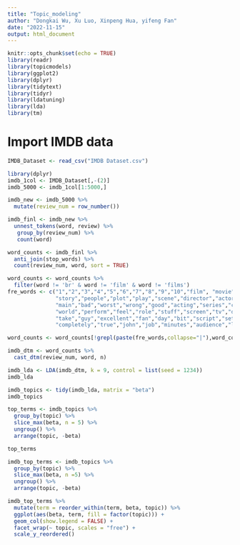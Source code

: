 ```yaml
---
title: "Topic_modeling"
author: "Dongkai Wu, Xu Luo, Xinpeng Hua, yifeng Fan"
date: "2022-11-15"
output: html_document
---
```


```r
knitr::opts_chunk$set(echo = TRUE)
library(readr)
library(topicmodels)
library(ggplot2)
library(dplyr)
library(tidytext)
library(tidyr)
library(ldatuning)
library(lda)
library(tm)
```

# Import IMDB data
```r
IMDB_Dataset <- read_csv("IMDB Dataset.csv")
```


```r
library(dplyr)
imdb_1col <- IMDB_Dataset[,-(2)]
imdb_5000 <- imdb_1col[1:5000,]

imdb_new <- imdb_5000 %>%
  mutate(review_num = row_number())

imdb_finl <- imdb_new %>%
  unnest_tokens(word, review) %>%
   group_by(review_num) %>%
   count(word)

word_counts <- imdb_finl %>%
  anti_join(stop_words) %>%
  count(review_num, word, sort = TRUE)

word_counts <- word_counts %>%
  filter(word != 'br' & word != 'film' & word != 'films')
fre_words <- c("1","2","3","4","5","6","7","8","9","10","film", "movie","character","time","watch",
               "story","people","plot","play","scene","director","actor","actress","make","life",
               "main","bad","worst","wrong","good","acting","series","cast","lot","real","top",
               "world","perform","feel","role","stuff","screen","tv","dvd","role","worth","take",
               "take","guy","excellent","fan","day","bit","script","set","hard","absolutely",
               "completely","true","john","job","minutes","audience","line","pretty","read","love")

word_counts <- word_counts[!grepl(paste(fre_words,collapse="|"),word_counts$`word`),]

imdb_dtm <- word_counts %>%
  cast_dtm(review_num, word, n)
```


```r
imdb_lda <- LDA(imdb_dtm, k = 9, control = list(seed = 1234))
imdb_lda
```


```r
imdb_topics <- tidy(imdb_lda, matrix = "beta")
imdb_topics
```

```r
top_terms <- imdb_topics %>%
  group_by(topic) %>%
  slice_max(beta, n = 5) %>% 
  ungroup() %>%
  arrange(topic, -beta)

top_terms
```


```r
imdb_top_terms <- imdb_topics %>%
  group_by(topic) %>%
  slice_max(beta, n =5) %>% 
  ungroup() %>%
  arrange(topic, -beta)

imdb_top_terms %>%
  mutate(term = reorder_within(term, beta, topic)) %>%
  ggplot(aes(beta, term, fill = factor(topic))) +
  geom_col(show.legend = FALSE) +
  facet_wrap(~ topic, scales = "free") +
  scale_y_reordered()
```

